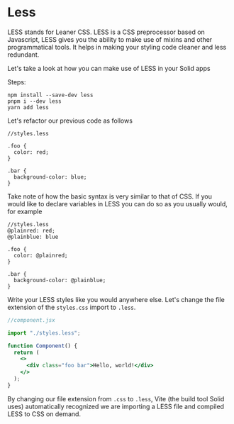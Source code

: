 
# Less 
LESS stands for Leaner CSS. LESS is a CSS preprocessor based on Javascript, LESS gives you the ability to make use of mixins and other programmatical tools. It helps in making your styling code cleaner and less redundant. 

Let's take a look at how you can make use of LESS in your Solid apps

Steps:
```
npm install --save-dev less
pnpm i --dev less
yarn add less
```

Let's refactor our previous code as follows

```less
//styles.less

.foo {
  color: red;
}

.bar {
  background-color: blue;
}
```

Take note of how the basic syntax is very similar to that of CSS. If you would like to declare variables in LESS you can do so as you usually would, for example 

```less
//styles.less
@plainred: red;
@plainblue: blue

.foo {
  color: @plainred;
}

.bar {
  background-color: @plainblue;
}
```

Write your LESS styles like you would anywhere else. Let's change the file extension of the `styles.css` import to `.less`.

```jsx
//component.jsx

import "./styles.less";

function Component() {
  return (
    <>
      <div class="foo bar">Hello, world!</div>
    </>
  );
}
```

By changing our file extension from `.css` to `.less`, Vite (the build tool Solid uses) automatically recognized we are importing a LESS file and compiled LESS to CSS on demand.